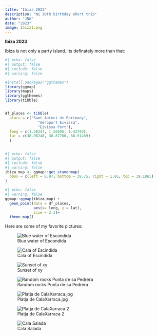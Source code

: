 ```yaml
---
title: "Ibiza 2023"
description: "Ni 30th birthday short trip"
author: "JNW"
date: "2023"
image: Ibiza1.png
---
```


**Ibiza 2023**

Ibiza is not only a party island. Its definately more than that:

```r
#| echo: false
#| output: false
#| include: false
#| warning: false

#install.packages("ggthemes")
library(ggmap)
library(maps)
library(ggthemes)
library(tibble)


df_places <- tibble(
  place = c("Sant Antoni de Portmany",
               "Aeroport Eivissa",
               "Eivissa Port"),
  long = c(1.30247, 1.36696, 1.43792),
  lat = c(38.98248, 38.87766, 38.91489)
  )
 

```

```r
#| echo: false
#| output: false
#| include: false
#| warning: false
ibiza_map <- ggmap::get_stamenmap(
  bbox = c(left = 0.97, bottom = 38.75, right = 1.86, top = 39.1865)
)

```

```r
#| echo: false
#| warning: false
ggmap::ggmap(ibiza_map) + 
  geom_point(data = df_places,
             aes(x= long, y = lat),
             size = 2.3)+
  theme_map()

```

Here are some of my favorite pictures:

![Blue water of Escondida](bluewater1.JPG)

![Cala of Escindida](cala1.JPG)

![Sunset of xy](ibiza_sunset.JPG)

![Random rocks Punta de sa Pedrera ](rocks1.JPG)

![Platja de CalaXarraca.jpg ](PlatjadeCalaXarraca1.jpg.JPG)

![Platja de CalaXarraca 2 ](PlatjadeCalaXarraca2.jpg.JPG)

![Cala Salada ](CalaSalada1.JPG)
